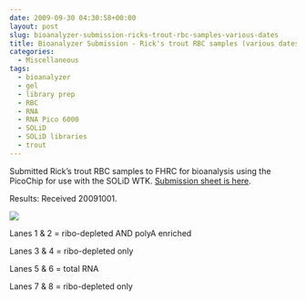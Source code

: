```yaml
---
date: 2009-09-30 04:30:58+00:00
layout: post
slug: bioanalyzer-submission-ricks-trout-rbc-samples-various-dates
title: Bioanalyzer Submission - Rick's trout RBC samples (various dates)
categories:
  - Miscellaneous
tags:
  - bioanalyzer
  - gel
  - library prep
  - RBC
  - RNA
  - RNA Pico 6000
  - SOLiD
  - SOLiD libraries
  - trout
---
```


Submitted Rick's trout RBC samples to FHRC for bioanalysis using the PicoChip for use with the SOLiD WTK. [Submission sheet is here](https://genefish.fish.washington.edu/%7Esrlab/Bioanalyzer%20Submissions/20090929-01.jpg).

Results: Received 20091001.

![](https://eagle.fish.washington.edu/Arabidopsis/Bioanalyzer%20Data/20091001%20pico%20bioanalzyer%20gel.jpg)

Lanes 1 & 2 = ribo-depleted AND polyA enriched

Lanes 3 & 4 = ribo-depleted only

Lanes 5 & 6 = total RNA

Lanes 7 & 8 = ribo-depleted only
